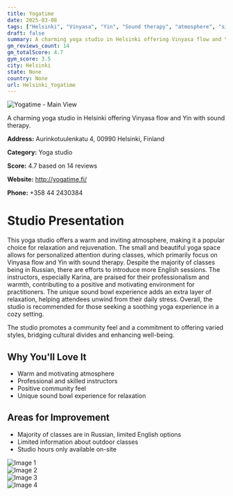 ```yaml
---
title: Yogatime
date: 2025-03-08
tags: ["Helsinki", "Vinyasa", "Yin", "Sound therapy", "atmosphere", "size", "Helsinki"]  
draft: false
summary: A charming yoga studio in Helsinki offering Vinyasa flow and Yin with sound therapy.
gm_reviews_count: 14
gm_totalScore: 4.7
gym_score: 3.5
city: Helsinki
state: None
country: None
url: Helsinki_Yogatime
---
```


<div className="aspect-[16/9] relative my-8">
  <img 
    src="https://lh5.googleusercontent.com/p/AF1QipPwrkEvhhFdtjhiKF1OOv1rFMZbtcIPX_FEFIeY=w1920-h1080-k-no"
    alt="Yogatime - Main View"
    className="object-cover absolute inset-0 w-full h-full rounded-lg"
  />
</div>

A charming yoga studio in Helsinki offering Vinyasa flow and Yin with sound therapy.

**Address:** Aurinkotuulenkatu 4, 00990 Helsinki, Finland

**Category:** Yoga studio

**Score:** 4.7 based on 14 reviews

**Website:** http://yogatime.fi/

**Phone:** +358 44 2430384

# Studio Presentation

This yoga studio offers a warm and inviting atmosphere, making it a popular choice for relaxation and rejuvenation. The small and beautiful yoga space allows for personalized attention during classes, which primarily focus on Vinyasa flow and Yin with sound therapy. Despite the majority of classes being in Russian, there are efforts to introduce more English sessions. The instructors, especially Karina, are praised for their professionalism and warmth, contributing to a positive and motivating environment for practitioners. The unique sound bowl experience adds an extra layer of relaxation, helping attendees unwind from their daily stress. Overall, the studio is recommended for those seeking a soothing yoga experience in a cozy setting.

The studio promotes a community feel and a commitment to offering varied styles, bridging cultural divides and enhancing well-being.

## Why You'll Love It

- Warm and motivating atmosphere
- Professional and skilled instructors
- Positive community feel
- Unique sound bowl experience for relaxation

## Areas for Improvement

- Majority of classes are in Russian, limited English options
- Limited information about outdoor classes
- Studio hours only available on-site

<div className="grid grid-cols-1 xl:grid-cols-2 gap-4 my-8">
<div className="aspect-[4/3] relative"><img src="https://lh3.googleusercontent.com/p/AF1QipNw7RY4S70gs9V7qfFGxp8CIKxePdtwhqO1RoUz=w1920-h1080-k-no" alt="Image 1" className="object-cover absolute inset-0 w-full h-full rounded-lg" /></div>
<div className="aspect-[4/3] relative"><img src="https://lh5.googleusercontent.com/p/AF1QipOeKkNXHIQtOB_uFpLG5sw5EzOYYQ1nwAnpwYhK=w1920-h1080-k-no" alt="Image 2" className="object-cover absolute inset-0 w-full h-full rounded-lg" /></div>
<div className="aspect-[4/3] relative"><img src="https://lh3.googleusercontent.com/gps-cs-s/AB5caB98EL3i2OcYtS0uvoLiYTrbOXFG6rQ-AQKwQwcqpePQ8L7ggnFtwY0QKxJ8MhwDSgee3zRhZdrnfnyf0yw0uFpw0VYtKaFlh3umG95i4gX6_v2olOBTR1WCLVCAH9XMKccFHHx5=w1920-h1080-k-no" alt="Image 3" className="object-cover absolute inset-0 w-full h-full rounded-lg" /></div>
<div className="aspect-[4/3] relative"><img src="https://lh5.googleusercontent.com/p/AF1QipPbfSB5HSxlxbNabN-RuJPNbOfYG5wu4_VjVyEi=w1920-h1080-k-no" alt="Image 4" className="object-cover absolute inset-0 w-full h-full rounded-lg" /></div>
</div>